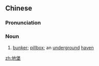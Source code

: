 ==Chinese==
{{zh-forms}}

===Pronunciation===
{{zh-pron
|m=dìbǎo
|cat=n
}}

===Noun===
{{zh-noun}}

# [[bunker]]; [[pillbox]]; an [[underground]] [[haven]]

[[zh:地堡]]